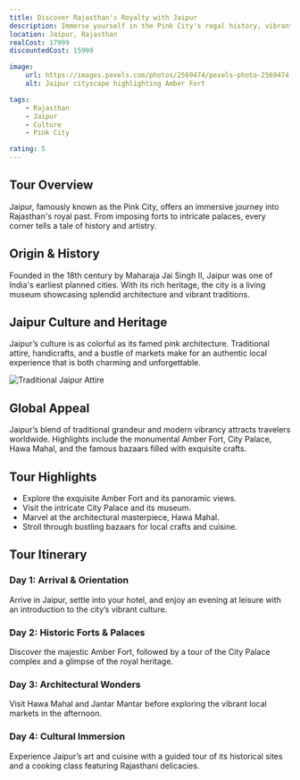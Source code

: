 ```yaml
---
title: Discover Rajasthan's Royalty with Jaipur
description: Immerse yourself in the Pink City's regal history, vibrant markets, and awe-inspiring forts and palaces.
location: Jaipur, Rajasthan
realCost: 17999
discountedCost: 15999

image:
    url: https://images.pexels.com/photos/2569474/pexels-photo-2569474.jpeg?auto=compress&cs=tinysrgb&w=1260&h=750&dpr=2
    alt: Jaipur cityscape highlighting Amber Fort

tags:
    - Rajasthan
    - Jaipur
    - Culture
    - Pink City

rating: 5
---
```


<div class="max-w-4xl mx-auto py-10 px-5 text-black">

## Tour Overview

<p class="text-lg leading-relaxed">
Jaipur, famously known as the Pink City, offers an immersive journey into Rajasthan's royal past. From imposing forts to intricate palaces, every corner tells a tale of history and artistry.
</p>

## Origin & History

<p class="text-lg">
Founded in the 18th century by Maharaja Jai Singh II, Jaipur was one of India's earliest planned cities. With its rich heritage, the city is a living museum showcasing splendid architecture and vibrant traditions.
</p>

## Jaipur Culture and Heritage

<div class="grid grid-cols-1 md:grid-cols-2 gap-6">
    <div>
        <p class="text-lg">
        Jaipur’s culture is as colorful as its famed pink architecture. Traditional attire, handicrafts, and a bustle of markets make for an authentic local experience that is both charming and unforgettable.
        </p>
    </div>
    <div>
        <img src="/images/jaipur-attire.jpg" alt="Traditional Jaipur Attire" class="rounded-lg shadow-md"/>
    </div>
</div>

## Global Appeal

<p class="text-lg">
Jaipur’s blend of traditional grandeur and modern vibrancy attracts travelers worldwide. Highlights include the monumental Amber Fort, City Palace, Hawa Mahal, and the famous bazaars filled with exquisite crafts.
</p>

## Tour Highlights

<ul class="list-disc pl-5 text-lg">
    <li>Explore the exquisite Amber Fort and its panoramic views.</li>
    <li>Visit the intricate City Palace and its museum.</li>
    <li>Marvel at the architectural masterpiece, Hawa Mahal.</li>
    <li>Stroll through bustling bazaars for local crafts and cuisine.</li>
</ul>

## Tour Itinerary

<div class="border-l-4 border-black pl-4 my-6">
    <h3 class="text-xl font-semibold">Day 1: Arrival & Orientation</h3>
    <p>Arrive in Jaipur, settle into your hotel, and enjoy an evening at leisure with an introduction to the city’s vibrant culture.</p>
</div>

<div class="border-l-4 border-black pl-4 my-6">
    <h3 class="text-xl font-semibold">Day 2: Historic Forts & Palaces</h3>
    <p>Discover the majestic Amber Fort, followed by a tour of the City Palace complex and a glimpse of the royal heritage.</p>
</div>

<div class="border-l-4 border-black pl-4 my-6">
    <h3 class="text-xl font-semibold">Day 3: Architectural Wonders</h3>
    <p>Visit Hawa Mahal and Jantar Mantar before exploring the vibrant local markets in the afternoon.</p>
</div>

<div class="border-l-4 border-black pl-4 my-6">
    <h3 class="text-xl font-semibold">Day 4: Cultural Immersion</h3>
    <p>Experience Jaipur’s art and cuisine with a guided tour of its historical sites and a cooking class featuring Rajasthani delicacies.</p>
</div>

</div>
